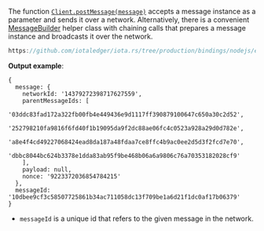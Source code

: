 The function [`Client.postMessage(message)`](./../api_reference.md#clientpostmessagemessage--promiseany)
accepts a message instance as a parameter and sends it over a network. Alternatively, there is a convenient
[MessageBuilder](./../api_reference.md#messagebuilder) helper class with chaining calls that prepares a
message instance and broadcasts it over the network.

```js reference
https://github.com/iotaledger/iota.rs/tree/production/bindings/nodejs/examples/06_simple_message.js
```

**Output example**:

```string
{
  message: {
    networkId: '14379272398717627559',
    parentMessageIds: [
      '03ddc83fad172a322fb00fb4e449436e9d1117ff390879100647c650a30c2d52',
      '252798210fa9816f6fd40f1b19095da9f2dc88ae06fc4c0523a928a29d0d782e',
      'a8e4f4cd49227068424ead8da187a48fdaa7ce8ffc4b9ac0ee2d5d3f2fcd7e70',
      'dbbc8044bc624b3378e1dda83ab95f9be468b06a6a9806c76a70353182028cf9'
    ],
    payload: null,
    nonce: '9223372036854784215'
  },
  messageId: '10dbee9cf3c58507725861b34ac711058dc13f709be1a6d21f1dc0af17b06379'
}
```

- `messageId` is a unique id that refers to the given message in the network.
